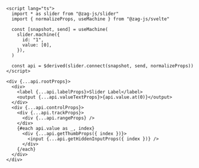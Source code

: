 ```svelte
<script lang="ts">
  import * as slider from "@zag-js/slider"
  import { normalizeProps, useMachine } from "@zag-js/svelte"

  const [snapshot, send] = useMachine(
    slider.machine({
      id: "1",
      value: [0],
    }),
  )

  const api = $derived(slider.connect(snapshot, send, normalizeProps))
</script>

<div {...api.rootProps}>
  <div>
    <label {...api.labelProps}>Slider Label</label>
    <output {...api.valueTextProps}>{api.value.at(0)}</output>
  </div>
  <div {...api.controlProps}>
    <div {...api.trackProps}>
      <div {...api.rangeProps} />
    </div>
    {#each api.value as _, index}
      <div {...api.getThumbProps({ index })}>
        <input {...api.getHiddenInputProps({ index })} />
      </div>
    {/each}
  </div>
</div>
```
